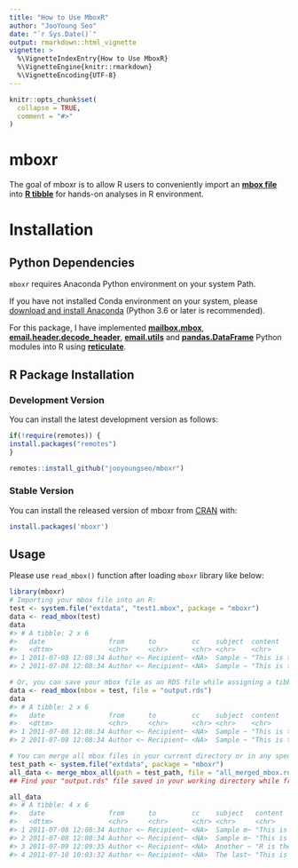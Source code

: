 ```yaml
---
title: "How to Use MboxR"
author: "JooYoung Seo"
date: "`r Sys.Date()`"
output: rmarkdown::html_vignette
vignette: >
  %\VignetteIndexEntry{How to Use MboxR}
  %\VignetteEngine{knitr::rmarkdown}
  %\VignetteEncoding{UTF-8}
---
```


```r
knitr::opts_chunk$set(
  collapse = TRUE,
  comment = "#>"
)
```

# mboxr

The goal of mboxr is to allow R users to conveniently import an [**mbox file**](https://en.wikipedia.org/wiki/Mbox) into [**R tibble**](https://tibble.tidyverse.org/) for hands-on analyses in R environment.

# Installation

## Python Dependencies

`mboxr` requires Anaconda Python environment on your system Path.

If you have not installed Conda environment on your system, please [download and install Anaconda](https://www.anaconda.com/download/) (Python 3.6 or later is recommended).

For this package, I have implemented [**mailbox.mbox**](https://docs.python.org/3/library/mailbox.html), [**email.header.decode_header**](https://docs.python.org/3/library/email.header.html), [**email.utils**](https://docs.python.org/3/library/email.utils.html) and [**pandas.DataFrame**](https://pandas.pydata.org/) Python modules into R using [**reticulate**](https://rstudio.github.io/reticulate/).

## R Package Installation

### Development Version

You can install the latest development version as follows:

```r
if(!require(remotes)) {
install.packages("remotes")
}

remotes::install_github("jooyoungseo/mboxr")
```

### Stable Version

You can install the released version of mboxr from [CRAN](https://CRAN.R-project.org) with:

```r
install.packages('mboxr')
```

## Usage

Please use `read_mbox()` function after loading `mboxr` library like below:

```r
library(mboxr)
# Importing your mbox file into an R:
test <- system.file("extdata", "test1.mbox", package = "mboxr")
data <- read_mbox(test)
data
#> # A tibble: 2 x 6
#>   date                from      to         cc    subject  content          
#>   <dttm>              <chr>     <chr>      <chr> <chr>    <chr>            
#> 1 2011-07-08 12:08:34 Author <~ Recipient~ <NA>  Sample ~ "This is the bod~
#> 2 2011-07-08 12:08:34 Author <~ Recipient~ <NA>  Sample ~ "This is the sec~

# Or, you can save your mbox file as an RDS file while assigning a tibble variable at the same time like below:
data <- read_mbox(mbox = test, file = "output.rds")
data
#> # A tibble: 2 x 6
#>   date                from      to         cc    subject  content          
#>   <dttm>              <chr>     <chr>      <chr> <chr>    <chr>            
#> 1 2011-07-08 12:08:34 Author <~ Recipient~ <NA>  Sample ~ "This is the bod~
#> 2 2011-07-08 12:08:34 Author <~ Recipient~ <NA>  Sample ~ "This is the sec~

# You can merge all mbox files in your current directory or in any specified path into one tibble and save as an RDS file for the integrated one:
test_path <- system.file("extdata", package = "mboxr")
all_data <- merge_mbox_all(path = test_path, file = "all_merged_mbox.rds")
## Find your "output.rds" file saved in your working directory while freely using the imported tibble in your R session!

all_data
#> # A tibble: 4 x 6
#>   date                from      to         cc    subject   content         
#>   <dttm>              <chr>     <chr>      <chr> <chr>     <chr>           
#> 1 2011-07-08 12:08:34 Author <~ Recipient~ <NA>  Sample m~ "This is the bo~
#> 2 2011-07-08 12:08:34 Author <~ Recipient~ <NA>  Sample m~ "This is the se~
#> 3 2011-07-09 12:09:35 Author <~ Recipient~ <NA>  Another ~ "R is the best!~
#> 4 2011-07-10 10:03:32 Author <~ Recipient~ <NA>  The last~ "This is the la~
```

